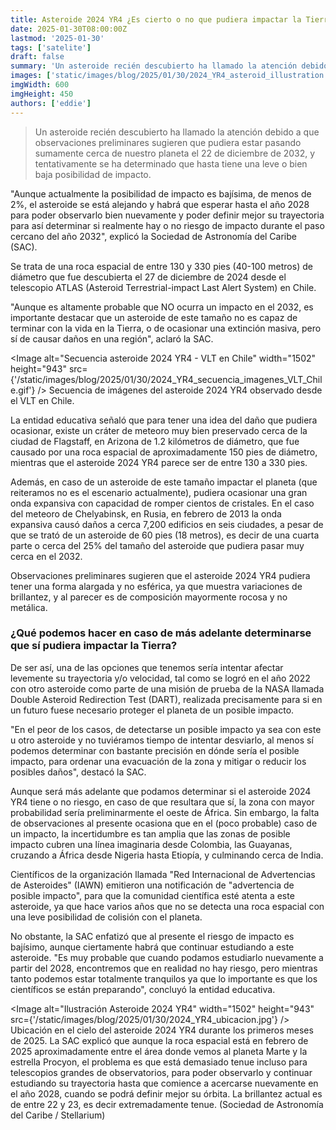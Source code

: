 ```yaml
---
title: Asteroide 2024 YR4 ¿Es cierto o no que pudiera impactar la Tierra en el 2032?
date: 2025-01-30T08:00:00Z
lastmod: '2025-01-30'
tags: ['satelite']
draft: false
summary: 'Un asteroide recién descubierto ha llamado la atención debido a que observaciones preliminares sugieren que pudiera estar pasando sumamente cerca de nuestro planeta el 22 de diciembre de 2032, y tentativamente se ha determinado que hasta tiene una leve o bien baja posibilidad de impacto.'
images: ['static/images/blog/2025/01/30/2024_YR4_asteroid_illustration.jpg']
imgWidth: 600
imgHeight: 450
authors: ['eddie']
---
```


> Un asteroide recién descubierto ha llamado la atención debido a que observaciones preliminares sugieren que pudiera estar pasando sumamente cerca de nuestro planeta el 22 de diciembre de 2032, y tentativamente se ha determinado que hasta tiene una leve o bien baja posibilidad de impacto.

"Aunque actualmente la posibilidad de impacto es bajísima, de menos de 2%, el asteroide se está alejando y habrá que esperar hasta el año 2028 para poder observarlo bien nuevamente y poder definir mejor su trayectoria para así determinar si realmente hay o no riesgo de impacto durante el paso cercano del año 2032", explicó la Sociedad de Astronomía del Caribe (SAC).

Se trata de una roca espacial de entre 130 y 330 pies (40-100 metros) de diámetro que fue descubierta el 27 de diciembre de 2024 desde el telescopio ATLAS (Asteroid Terrestrial-impact Last Alert System) en Chile.

"Aunque es altamente probable que NO ocurra un impacto en el 2032, es importante destacar que un asteroide de este tamaño no es capaz de terminar con la vida en la Tierra, o de ocasionar una extinción masiva, pero sí de causar daños en una región", aclaró la SAC.

<Image
  alt="Secuencia asteroide 2024 YR4 - VLT en Chile"
  width="1502"
  height="943"
  src={'/static/images/blog/2025/01/30/2024_YR4_secuencia_imagenes_VLT_Chile.gif'}
/>
<ImageCaption>
  Secuencia de imágenes del asteroide 2024 YR4 observado desde el VLT en Chile.
</ImageCaption>

La entidad educativa señaló que para tener una idea del daño que pudiera ocasionar, existe un cráter de meteoro muy bien preservado cerca de la ciudad de Flagstaff, en Arizona de 1.2 kilómetros de diámetro, que fue causado por una roca espacial de aproximadamente 150 pies de diámetro, mientras que el asteroide 2024 YR4 parece ser de entre 130 a 330 pies.

Además, en caso de un asteroide de este tamaño impactar el planeta (que reiteramos no es el escenario actualmente), pudiera ocasionar una gran onda expansiva con capacidad de romper cientos de cristales. En el caso del meteoro de Chelyabinsk, en Rusia, en febrero de 2013 la onda expansiva causó daños a cerca 7,200 edificios en seis ciudades, a pesar de que se trató de un asteroide de 60 pies (18 metros), es decir de una cuarta parte o cerca del 25% del tamaño del asteroide que pudiera pasar muy cerca en el 2032.

Observaciones preliminares sugieren que el asteroide 2024 YR4 pudiera tener una forma alargada y no esférica, ya que muestra variaciones de brillantez, y al parecer es de composición mayormente rocosa y no metálica.

### ¿Qué podemos hacer en caso de más adelante determinarse que sí pudiera impactar la Tierra?

De ser así, una de las opciones que tenemos sería intentar afectar levemente su trayectoria y/o velocidad, tal como se logró en el año 2022 con otro asteroide como parte de una misión de prueba de la NASA llamada Double Asteroid Redirection Test (DART), realizada precisamente para si en un futuro fuese necesario proteger el planeta de un posible impacto.

"En el peor de los casos, de detectarse un posible impacto ya sea con este u otro asteroide y no tuviéramos tiempo de intentar desviarlo, al menos sí podemos determinar con bastante precisión en dónde sería el posible impacto, para ordenar una evacuación de la zona y mitigar o reducir los posibles daños", destacó la SAC.

Aunque será más adelante que podamos determinar si el asteroide 2024 YR4 tiene o no riesgo, en caso de que resultara que sí, la zona con mayor probabilidad sería preliminarmente el oeste de África. Sin embargo, la falta de observaciones al presente ocasiona que en el (poco probable) caso de un impacto, la incertidumbre es tan amplia que las zonas de posible impacto cubren una línea imaginaria desde Colombia, las Guayanas, cruzando a África desde Nigeria hasta Etiopía, y culminando cerca de India.

<TwitterEmbed tweetId="https://x.com/cosmos4u/status/1884098268583584056" />

Científicos de la organización llamada "Red Internacional de Advertencias de Asteroides" (IAWN) emitieron una notificación de "advertencia de posible impacto", para que la comunidad científica esté atenta a este asteroide, ya que hace varios años que no se detecta una roca espacial con una leve posibilidad de colisión con el planeta.

No obstante, la SAC enfatizó que al presente el riesgo de impacto es bajísimo, aunque ciertamente habrá que continuar estudiando a este asteroide. "Es muy probable que cuando podamos estudiarlo nuevamente a partir del 2028, encontremos que en realidad no hay riesgo, pero mientras tanto podemos estar totalmente tranquilos ya que lo importante es que los científicos se están preparando", concluyó la entidad educativa.

<Image
  alt="Ilustración Asteroide 2024 YR4"
  width="1502"
  height="943"
  src={'/static/images/blog/2025/01/30/2024_YR4_ubicacion.jpg'}
/>
<ImageCaption>
  Ubicación en el cielo del asteroide 2024 YR4 durante los primeros meses de 2025. La SAC explicó
  que aunque la roca espacial está en febrero de 2025 aproximadamente entre el área donde vemos al
  planeta Marte y la estrella Procyon, el problema es que está demasiado tenue incluso para
  telescopios grandes de observatorios, para poder observarlo y continuar estudiando su trayectoria
  hasta que comience a acercarse nuevamente en el año 2028, cuando se podrá definir mejor su órbita.
  La brillantez actual es de entre 22 y 23, es decir extremadamente tenue. (Sociedad de Astronomía
  del Caribe / Stellarium)
</ImageCaption>
